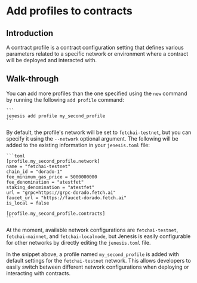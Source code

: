 # Add profiles to contracts

## Introduction

A contract profile is a contract configuration setting that defines various parameters related to a specific network or environment where a contract will be deployed and interacted with.

## Walk-through

You can add more profiles than the one specified using the `new` command by running the following `add profile` command:

    ```
    jenesis add profile my_second_profile
    ```

By default, the profile's network will be set to `fetchai-testnet`, but you can specify it using the `--network` optional argument. The following will be added to the existing information in your `jenesis.toml` file:

    ```toml
    [profile.my_second_profile.network]
    name = "fetchai-testnet"
    chain_id = "dorado-1"
    fee_minimum_gas_price = 5000000000
    fee_denomination = "atestfet"
    staking_denomination = "atestfet"
    url = "grpc+https://grpc-dorado.fetch.ai"
    faucet_url = "https://faucet-dorado.fetch.ai"
    is_local = false

    [profile.my_second_profile.contracts]
    ```

At the moment, available network configurations are `fetchai-testnet`, `fetchai-mainnet`, and `fetchai-localnode`, but Jenesis is easily configurable for other networks by directly editing the `jenesis.toml` file.

In the snippet above, a profile named `my_second_profile` is added with default settings for the `fetchai-testnet` network. This allows developers to easily switch between different network configurations when deploying or interacting with contracts.
